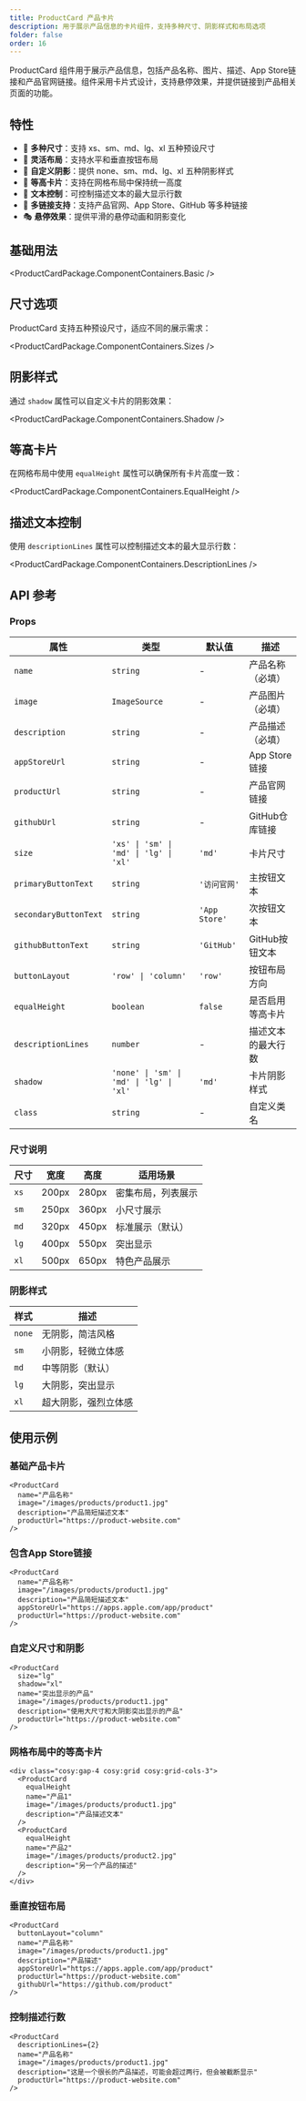 ```yaml
---
title: ProductCard 产品卡片
description: 用于展示产品信息的卡片组件，支持多种尺寸、阴影样式和布局选项
folder: false
order: 16
---
```



ProductCard 组件用于展示产品信息，包括产品名称、图片、描述、App Store链接和产品官网链接。组件采用卡片式设计，支持悬停效果，并提供链接到产品相关页面的功能。

## 特性

- 🎨 **多种尺寸**：支持 xs、sm、md、lg、xl 五种预设尺寸
- 🎯 **灵活布局**：支持水平和垂直按钮布局
- 🌟 **自定义阴影**：提供 none、sm、md、lg、xl 五种阴影样式
- 📏 **等高卡片**：支持在网格布局中保持统一高度
- 📝 **文本控制**：可控制描述文本的最大显示行数
- 🔗 **多链接支持**：支持产品官网、App Store、GitHub 等多种链接
- 🎭 **悬停效果**：提供平滑的悬停动画和阴影变化

## 基础用法

<ProductCardPackage.ComponentContainers.Basic />

## 尺寸选项

ProductCard 支持五种预设尺寸，适应不同的展示需求：

<ProductCardPackage.ComponentContainers.Sizes />

## 阴影样式

通过 `shadow` 属性可以自定义卡片的阴影效果：

<ProductCardPackage.ComponentContainers.Shadow />

## 等高卡片

在网格布局中使用 `equalHeight` 属性可以确保所有卡片高度一致：

<ProductCardPackage.ComponentContainers.EqualHeight />

## 描述文本控制

使用 `descriptionLines` 属性可以控制描述文本的最大显示行数：

<ProductCardPackage.ComponentContainers.DescriptionLines />

## API 参考

### Props

| 属性 | 类型 | 默认值 | 描述 |
|------|------|--------|------|
| `name` | `string` | - | 产品名称（必填） |
| `image` | `ImageSource` | - | 产品图片（必填） |
| `description` | `string` | - | 产品描述（必填） |
| `appStoreUrl` | `string` | - | App Store链接 |
| `productUrl` | `string` | - | 产品官网链接 |
| `githubUrl` | `string` | - | GitHub仓库链接 |
| `size` | `'xs' \| 'sm' \| 'md' \| 'lg' \| 'xl'` | `'md'` | 卡片尺寸 |
| `primaryButtonText` | `string` | `'访问官网'` | 主按钮文本 |
| `secondaryButtonText` | `string` | `'App Store'` | 次按钮文本 |
| `githubButtonText` | `string` | `'GitHub'` | GitHub按钮文本 |
| `buttonLayout` | `'row' \| 'column'` | `'row'` | 按钮布局方向 |
| `equalHeight` | `boolean` | `false` | 是否启用等高卡片 |
| `descriptionLines` | `number` | - | 描述文本的最大行数 |
| `shadow` | `'none' \| 'sm' \| 'md' \| 'lg' \| 'xl'` | `'md'` | 卡片阴影样式 |
| `class` | `string` | - | 自定义类名 |

### 尺寸说明

| 尺寸 | 宽度 | 高度 | 适用场景 |
|------|------|------|----------|
| `xs` | 200px | 280px | 密集布局，列表展示 |
| `sm` | 250px | 360px | 小尺寸展示 |
| `md` | 320px | 450px | 标准展示（默认） |
| `lg` | 400px | 550px | 突出显示 |
| `xl` | 500px | 650px | 特色产品展示 |

### 阴影样式

| 样式 | 描述 |
|------|------|
| `none` | 无阴影，简洁风格 |
| `sm` | 小阴影，轻微立体感 |
| `md` | 中等阴影（默认） |
| `lg` | 大阴影，突出显示 |
| `xl` | 超大阴影，强烈立体感 |

## 使用示例

### 基础产品卡片

```astro
<ProductCard
  name="产品名称"
  image="/images/products/product1.jpg"
  description="产品简短描述文本"
  productUrl="https://product-website.com"
/>
```

### 包含App Store链接

```astro
<ProductCard
  name="产品名称"
  image="/images/products/product1.jpg"
  description="产品简短描述文本"
  appStoreUrl="https://apps.apple.com/app/product"
  productUrl="https://product-website.com"
/>
```

### 自定义尺寸和阴影

```astro
<ProductCard
  size="lg"
  shadow="xl"
  name="突出显示的产品"
  image="/images/products/product1.jpg"
  description="使用大尺寸和大阴影突出显示的产品"
  productUrl="https://product-website.com"
/>
```

### 网格布局中的等高卡片

```astro
<div class="cosy:gap-4 cosy:grid cosy:grid-cols-3">
  <ProductCard
    equalHeight
    name="产品1"
    image="/images/products/product1.jpg"
    description="产品描述文本"
  />
  <ProductCard
    equalHeight
    name="产品2"
    image="/images/products/product2.jpg"
    description="另一个产品的描述"
  />
</div>
```

### 垂直按钮布局

```astro
<ProductCard
  buttonLayout="column"
  name="产品名称"
  image="/images/products/product1.jpg"
  description="产品描述"
  appStoreUrl="https://apps.apple.com/app/product"
  productUrl="https://product-website.com"
  githubUrl="https://github.com/product"
/>
```

### 控制描述行数

```astro
<ProductCard
  descriptionLines={2}
  name="产品名称"
  image="/images/products/product1.jpg"
  description="这是一个很长的产品描述，可能会超过两行，但会被截断显示"
  productUrl="https://product-website.com"
/>
``` 
